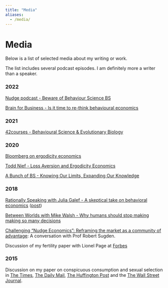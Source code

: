```yaml
---
title: "Media"
aliases:
  - /media/
---
```


# Media

Below is a list of selected media about my writing or work.

The list includes several podcast episodes. I am definitely more a writer than a speaker.

### 2022

[Nudge podcast - Beware of Behaviour Science BS](https://www.nudgepodcast.com/podcast/episode/31c2d373/75-beware-of-behaviour-science-bs)

[Brain for Business - Is it time to re-think behavioural economics](https://podcasts.apple.com/ie/podcast/series-2-episode-7-is-it-time-to-re-think-behavioural/id1516452736?i=1000588056228)

### 2021

[42courses - Behavioural Science & Evolutionary Biology](https://anchor.fm/42courses/episodes/Jason-Collins---Behavioural-Science--Evolutionary-Biology-epfoqs)

### 2020

[Bloomberg on ergodicity economics](https://www.bloomberg.com/news/articles/2020-12-11/everything-we-ve-learned-about-modern-economic-theory-is-wrong)

[Todd Nief - Loss Aversion and Ergodicity Economics](https://toddnief.com/jason-collins-interview/)

[A Bunch of BS - Knowing Our Limits, Expanding Our Knowledge](https://www.behaviorist.biz/bspodcast/jason-collins)

### 2018

[Rationally Speaking with Julia Galef - A skeptical take on behavioral economics](http://rationallyspeakingpodcast.org/219-a-skeptical-take-on-behavioral-economics-jason-collins/) ([post](/me-on-rationally-speaking-plus-some-additional-thoughts/))

[Between Worlds with Mike Walsh - Why humans should stop making making so many decisions](https://soundcloud.com/mikewalsh/jason-collins)

[Challenging “Nudge Economics”: Reframing the market as a community of advantage](https://www.themintmagazine.com/challenging-nudge-economics-reframing-the-market-as-a-community-of-advantage): A conversation with Prof Robert Sugden.

Discussion of my fertility paper with Lionel Page at [Forbes](https://www.forbes.com/sites/ebauer/2018/11/08/will-fertility-rebound-new-study-says-yes)

### 2015

Discussion on my paper on conspicuous consumption and sexual selection in [The Times](http://www.thetimes.co.uk/tto/science/article4453305.ece), [The Daily Mail](http://www.dailymail.co.uk/sciencetech/article-3100584/Peacocking-males-splash-cash-impress-women-help-boost-economy-Study-finds-link-sexual-selection-economic-growth.html), [The Huffington Post](http://www.huffingtonpost.com/rob-brooks/sexual-signalling-powers-_b_1845337.html) and the [The Wall Street Journal](http://online.wsj.com/article/SB10001424127887323551004578116903873762428.html).